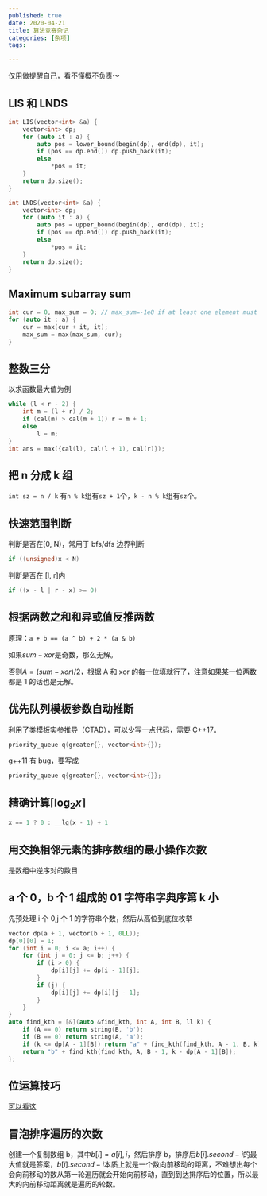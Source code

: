 ```yaml
---
published: true
date: 2020-04-21
title: 算法竞赛杂记
categories: [杂项]
tags:

---
```

仅用做提醒自己，看不懂概不负责～


## LIS 和 LNDS

```cpp
int LIS(vector<int> &a) {
    vector<int> dp;
    for (auto it : a) {
        auto pos = lower_bound(begin(dp), end(dp), it);
        if (pos == dp.end()) dp.push_back(it);
        else
            *pos = it;
    }
    return dp.size();
}

int LNDS(vector<int> &a) {
    vector<int> dp;
    for (auto it : a) {
        auto pos = upper_bound(begin(dp), end(dp), it);
        if (pos == dp.end()) dp.push_back(it);
        else
            *pos = it;
    }
    return dp.size();
}
```

## Maximum subarray sum

```cpp
int cur = 0, max_sum = 0; // max_sum=-1e8 if at least one element must be chosen
for (auto it : a) {
    cur = max(cur + it, it);
    max_sum = max(max_sum, cur);
}
```
## 整数三分

以求函数最大值为例

```cpp
while (l < r - 2) {
    int m = (l + r) / 2;
    if (cal(m) > cal(m + 1)) r = m + 1;
    else
        l = m;
}
int ans = max({cal(l), cal(l + 1), cal(r)});
```

## 把 n 分成 k 组

`int sz = n / k`
有`n % k`组有`sz + 1`个，`k - n % k`组有`sz`个。

## 快速范围判断

判断是否在[0, N)，常用于 bfs/dfs 边界判断

```cpp
if ((unsigned)x < N)
```

判断是否在 [l, r]内
```cpp
if ((x - l | r - x) >= 0)
```

## 根据两数之和和异或值反推两数

原理：`a + b == (a ^ b) + 2 * (a & b)`

如果$sum-xor$是奇数，那么无解。

否则$A=(sum-xor)/2$，根据 A 和 xor 的每一位填就行了，注意如果某一位两数都是 1 的话也是无解。

## 优先队列模板参数自动推断

利用了类模板实参推导（CTAD），可以少写一点代码，需要 C++17。
```cpp
priority_queue q(greater{}, vector<int>{});
```

g++11 有 bug，要写成

```cpp
priority_queue q{greater{}, vector<int>{}};
```

## 精确计算$\lceil\log_2 x\rceil$

```cpp
x == 1 ? 0 : __lg(x - 1) + 1
```

## 用交换相邻元素的排序数组的最小操作次数

是数组中逆序对的数目

## a 个 0，b 个 1 组成的 01 字符串字典序第 k 小

先预处理 i 个 0,j 个 1 的字符串个数，然后从高位到底位枚举
```cpp
vector dp(a + 1, vector(b + 1, 0LL));
dp[0][0] = 1;
for (int i = 0; i <= a; i++) {
    for (int j = 0; j <= b; j++) {
        if (i > 0) {
            dp[i][j] += dp[i - 1][j];
        }
        if (j) {
            dp[i][j] += dp[i][j - 1];
        }
    }
}
auto find_kth = [&](auto &find_kth, int A, int B, ll k) {
    if (A == 0) return string(B, 'b');
    if (B == 0) return string(A, 'a');
    if (k <= dp[A - 1][B]) return "a" + find_kth(find_kth, A - 1, B, k);
    return "b" + find_kth(find_kth, A, B - 1, k - dp[A - 1][B]);
};
```

## 位运算技巧

[可以看这](https://baobaobear.github.io/post/20191012-binary-skill/)

## 冒泡排序遍历的次数

创建一个复制数组 b，其中$b[i]={a[i], i}$，然后排序 b，排序后$b[i].second-i$的最大值就是答案，$b[i].second-i$本质上就是一个数向前移动的距离，不难想出每个会向前移动的数从第一轮遍历就会开始向前移动，直到到达排序后的位置，所以最大的向前移动距离就是遍历的轮数。
